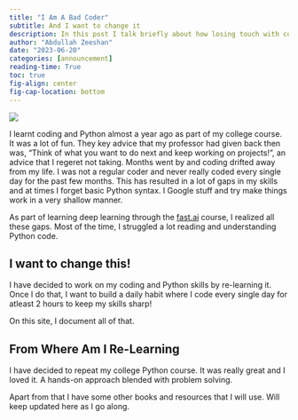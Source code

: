 ```yaml
---
title: "I Am A Bad Coder"
subtitle: And I want to change it
description: In this post I talk briefly about how losing touch with coding has effected my coding skills and how I am planning to re-learn it.  
author: "Abdullah Zeeshan"
date: "2023-06-20"
categories: [announcement]
reading-time: True
toc: true
fig-align: center
fig-cap-location: bottom
---
```


![](bad_coder.jpg)

I learnt coding and Python almost a year ago as part of my college course. It was a lot of fun. They key advice that my professor had given back then was, "Think of what you want to do next and keep working on projects!", an advice that I regeret not taking. Months went by and coding drifted away from my life. I was not a regular coder and never really coded every single day for the past few months. This has resulted in a lot of gaps in my skills and at times I forget basic Python syntax. I Google stuff and try make things work in a very shallow manner.

As part of learning deep learning through the [fast.ai](https://fast.ai) course, I realized all these gaps. Most of the time, I struggled a lot reading and understanding Python code.

## I want to change this!

I have decided to work on my coding and Python skills by re-learning it. Once I do that, I want to build a daily habit where I code every single day for atleast 2 hours to keep my skills sharp!

On this site, I document all of that. 

## From Where Am I Re-Learning

I have decided to repeat my college Python course. It was really great and I loved it. A hands-on approach blended with problem solving.

Apart from that I have some other books and resources that I will use. Will keep updated here as I go along.   
